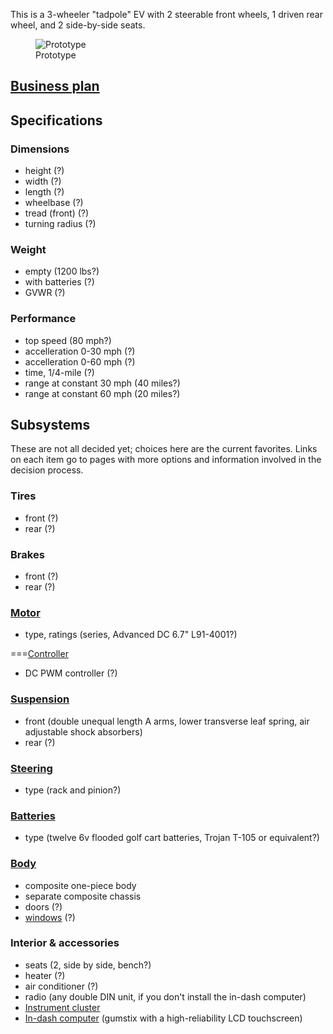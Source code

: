 This is a 3-wheeler "tadpole" EV with 2 steerable front wheels, 1 driven rear wheel, and 2 side-by-side seats.

[[Image:FreedomEV-proto-ph3.jpg|thumb|Prototype]]

==[[Business plan for the Freedom EV|Business plan]]==

==Specifications==

===Dimensions===
*height (?)
*width (?)
*length (?)
*wheelbase (?)
*tread (front) (?)
*turning radius (?)
===Weight===
*empty (1200 lbs?)
*with batteries (?)
*GVWR (?)
===Performance===
*top speed (80 mph?)
*accelleration 0-30 mph (?)
*accelleration 0-60 mph (?)
*time, 1/4-mile (?)
*range at constant 30 mph (40 miles?)
*range at constant 60 mph (20 miles?)

==Subsystems==
These are not all decided yet; choices here are the current favorites.  Links on each item go to pages with more options and information involved in the decision process.

===Tires===
*front (?)
*rear (?)
===Brakes===
*front (?)
*rear (?)
===[[Motor and controller|Motor]]===
*type, ratings (series, Advanced DC 6.7" L91-4001?)
===[[Motor and controller|Controller]]
*DC PWM controller (?)
===[[FreedomEV Suspension|Suspension]]===
*front (double unequal length A arms, lower transverse leaf spring, air adjustable shock absorbers)
*rear (?)
===[[FreedomEV Steering|Steering]]===
*type (rack and pinion?)
===[[FreedomEV Batteries|Batteries]]===
*type (twelve 6v flooded golf cart batteries, Trojan T-105 or equivalent?)
===[[FreedomEV Body|Body]]===
*composite one-piece body
*separate composite chassis
*doors (?)
*[[FreedomEV Windows|windows]] (?)
===Interior & accessories===
*seats (2, side by side, bench?)
*heater (?)
*air conditioner (?)
*radio (any double DIN unit, if you don't install the in-dash computer)
*[[Instrument cluster]]
*[[In-dash computers and touchscreens|In-dash computer]] (gumstix with a high-reliability LCD touchscreen)
